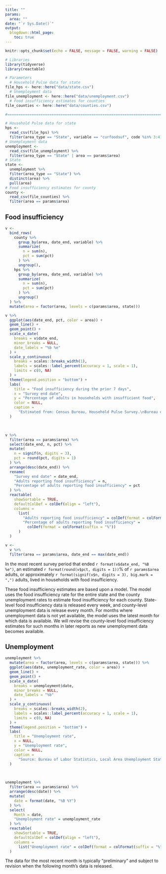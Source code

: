 ```yaml
---
title: ""
params:
  area: ""
date: "`r Sys.Date()`"
output:
  blogdown::html_page:
    toc: true
---
```


```r
knitr::opts_chunk$set(echo = FALSE, message = FALSE, warning = FALSE)
```

```r
# Libraries
library(tidyverse)
library(reactable)

# Parameters
  # Household Pulse data for state
file_hps <- here::here("data/state.csv")
  # Unemployment data
file_unemployment <- here::here("data/unemployment.csv")
  # Food insufficiency estimates for counties
file_counties <- here::here("data/counties.csv")

#===============================================================================

# Household Pulse data for state
hps <- 
  read_csv(file_hps) %>% 
  filter(area_type == "State", variable == "curfoodsuf", code %in% 3:4)
# Unemployment data
unemployment <- 
  read_csv(file_unemployment) %>% 
  filter(area_type == "State" | area == params$area)
# State
state <- 
  unemployment %>% 
  filter(area_type == "State") %>% 
  distinct(area) %>% 
  pull(area)
# Food insufficiency estimates for county
county <- 
  read_csv(file_counties) %>% 
  filter(area == params$area)
```

## Food insufficiency

```r
v <- 
  bind_rows(
    county %>% 
      group_by(area, date_end, variable) %>% 
      summarize(
        n = sum(n),
        pct = sum(pct)
      ) %>% 
      ungroup(),
    hps %>% 
      group_by(area, date_end, variable) %>% 
      summarize(
        n = sum(n),
        pct = sum(pct)
      ) %>% 
      ungroup()
  ) %>% 
  mutate(area = factor(area, levels = c(params$area, state)))

v %>% 
  ggplot(aes(date_end, pct, color = area)) +
  geom_line() +
  geom_point() +
  scale_x_date(
    breaks = v$date_end,
    minor_breaks = NULL,
    date_labels = "%b %e"
  ) +
  scale_y_continuous(
    breaks = scales::breaks_width(1),
    labels = scales::label_percent(accuracy = 1, scale = 1),
    limits = c(0, NA)
  ) +
  theme(legend.position = "bottom") +
  labs(
    title = "Food insufficiency during the prior 7 days",
    x = "Survey end date",
    y = "Percentage of adults in households with insufficient food",
    color = NULL,
    caption = 
      "Estimated from: Census Bureau, Household Pulse Survey.\nBureau of Labor Statistics, Local Area Unemployment Statistics."
  )
```

<br>

```r
v %>% 
  filter(area == params$area) %>% 
  select(date_end, n, pct) %>% 
  mutate(
    n = signif(n, digits = 3),
    pct = round(pct, digits = 1)
  ) %>% 
  arrange(desc(date_end)) %>% 
  rename(
    "Survey end date" = date_end, 
    "Adults reporting food insufficiency" = n,
    "Percentage of adults reporting food insufficiency" = pct
  ) %>% 
  reactable(
    showSortable = TRUE,
    defaultColDef = colDef(align = "left"),
    columns = 
      list(
        "Adults reporting food insufficiency" = colDef(format = colFormat(separators = TRUE)),
        "Percentage of adults reporting food insufficiency" = 
          colDef(format = colFormat(suffix = "%"))
      )
  )

v <- 
  v %>% 
  filter(area == params$area, date_end == max(date_end))
```

In the most recent survey period that ended `r format(v$date_end, "%B %e")`, an estimated `r format(round(v$pct, digits = 1))`% of `r params$area` adults, or approximately `r format(signif(v$n, digits = 3), big.mark = ",")` adults, lived in households with food insufficiency.

These food insufficiency estimates are based upon a model. The model uses the food insufficiency rate for the entire state and the county unemployment rates to estimate food insufficiency for each county. State-level food insufficiency data is released every week, and county-level unemployment data is release every month. For months where unemployment data is not yet available, the model uses the latest month for which data is available. We will revise the county-level food insufficiency estimates for such months in later reports as new unemployment data becomes available.

## Unemployment

```r
unemployment %>% 
  mutate(area = factor(area, levels = c(params$area, state))) %>% 
  ggplot(aes(date, unemployment_rate, color = area)) +
  geom_line() +
  geom_point() +
  scale_x_date(
    breaks = unemployment$date,
    minor_breaks = NULL,
    date_labels = "%b"
  ) +
  scale_y_continuous(
    breaks = scales::breaks_width(2),
    labels = scales::label_percent(accuracy = 1, scale = 1),
    limits = c(0, NA)
  ) +
  theme(legend.position = "bottom") +
  labs(
    title = "Unemployment rate",
    x = NULL,
    y = "Unemployment rate",
    color = NULL,
    caption = 
      "Source: Bureau of Labor Statistics, Local Area Unemployment Statistics."
  )
```

<br>

```r
unemployment %>% 
  filter(area == params$area) %>% 
  arrange(desc(date)) %>% 
  mutate(
    date = format(date, "%B %Y")
  ) %>% 
  select(
    Month = date,
    "Unemployment rate" = unemployment_rate
  ) %>% 
  reactable(
    showSortable = TRUE,
    defaultColDef = colDef(align = "left"),
    columns = 
      list("Unemployment rate" = colDef(format = colFormat(suffix = "%")))
  )
```


The data for the most recent month is typically "preliminary" and subject to revision when the following month's data is released.

